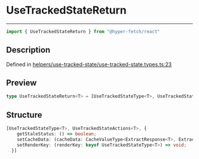 

# UseTrackedStateReturn

<div class="api-docs__separator" data-reactroot="">

---

</div><div class="api-docs__import" data-reactroot="">

```ts
import { UseTrackedStateReturn } from "@hyper-fetch/react"
```

</div><div class="api-docs__section">

## Description

</div><div class="api-docs__description"><span class="api-docs__do-not-parse">



</span></div><p class="api-docs__definition">

Defined in [helpers/use-tracked-state/use-tracked-state.types.ts:23](https://github.com/BetterTyped/hyper-fetch/blob/aff5c35a/packages/react/src/helpers/use-tracked-state/use-tracked-state.types.ts#L23)

</p><div class="api-docs__section">

## Preview

</div><div class="api-docs__preview type single">

```ts
type UseTrackedStateReturn<T> = [UseTrackedStateType<T>, UseTrackedStateActions<T>, { getStaleStatus: () => boolean; setCacheData: (cacheData: CacheValueType<ExtractResponse<T>, ExtractError<T>>) => void; setRenderKey: (renderKey: keyof UseTrackedStateType<T>) => void }];
```

</div><div class="api-docs__section">

## Structure

</div><div class="api-docs__returns">

```ts
[UseTrackedStateType<T>, UseTrackedStateActions<T>, {
    getStaleStatus: () => boolean;
    setCacheData: (cacheData: CacheValueType<ExtractResponse<T>, ExtractError<T>>) => void;
    setRenderKey: (renderKey: keyof UseTrackedStateType<T>) => void;
  }]
```

</div>